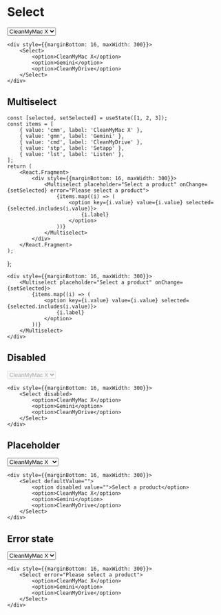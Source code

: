 
# Select

<div style={{marginBottom: 16, maxWidth: 300}}>
    <Select>
        <option>CleanMyMac X</option>
        <option>Gemini</option>
        <option>CleanMyDrive</option>
    </Select>
</div>

```
<div style={{marginBottom: 16, maxWidth: 300}}>
    <Select>
        <option>CleanMyMac X</option>
        <option>Gemini</option>
        <option>CleanMyDrive</option>
    </Select>
</div>
```

## Multiselect

    const [selected, setSelected] = useState([1, 2, 3]);
    const items = [
        { value: 'cmm', label: 'CleanMyMac X' },
        { value: 'gmn', label: 'Gemini' },
        { value: 'cmd', label: 'CleanMyDrive' },
        { value: 'stp', label: 'Setapp' },
        { value: 'lst', label: 'Listen' },
    ];
    return (
        <React.Fragment>
            <div style={{marginBottom: 16, maxWidth: 300}}>
                <Multiselect placeholder="Select a product" onChange={setSelected} error="Please select a product">
                    {items.map((i) => (
                        <option key={i.value} value={i.value} selected={selected.includes(i.value)}>
                            {i.label}
                        </option>
                    ))}
                </Multiselect>
            </div>
        </React.Fragment>
    );
};

<MultiselectExample />

```
<div style={{marginBottom: 16, maxWidth: 300}}>
    <Multiselect placeholder="Select a product" onChange={setSelected}>
        {items.map((i) => (
            <option key={i.value} value={i.value} selected={selected.includes(i.value)}>
                {i.label}
            </option>
        ))}
    </Multiselect>
</div>
```

## Disabled

<div style={{marginBottom: 16, maxWidth: 300}}>
    <Select disabled>
        <option>CleanMyMac X</option>
        <option>Gemini</option>
        <option>CleanMyDrive</option>
    </Select>
</div>

```
<div style={{marginBottom: 16, maxWidth: 300}}>
    <Select disabled>
        <option>CleanMyMac X</option>
        <option>Gemini</option>
        <option>CleanMyDrive</option>
    </Select>
</div>
```

## Placeholder

<div style={{marginBottom: 16, maxWidth: 300}}>
    <Select defaultValue="">
        <option disabled value="">Select a product</option>
        <option>CleanMyMac X</option>
        <option>Gemini</option>
        <option>CleanMyDrive</option>
    </Select>
</div>

```
<div style={{marginBottom: 16, maxWidth: 300}}>
    <Select defaultValue="">
        <option disabled value="">Select a product</option>
        <option>CleanMyMac X</option>
        <option>Gemini</option>
        <option>CleanMyDrive</option>
    </Select>
</div>
```

## Error state

<div style={{marginBottom: 16, maxWidth: 300}}>
    <Select error="Please select a product">
        <option>CleanMyMac X</option>
        <option>Gemini</option>
        <option>CleanMyDrive</option>
    </Select>
</div>

```
<div style={{marginBottom: 16, maxWidth: 300}}>
    <Select error="Please select a product">
        <option>CleanMyMac X</option>
        <option>Gemini</option>
        <option>CleanMyDrive</option>
    </Select>
</div>
```
